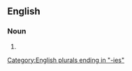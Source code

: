 ==English==

===Noun===
{{head|en|noun form}}

# {{plural of|mummery|lang=en}}

[[Category:English plurals ending in "-ies"]]